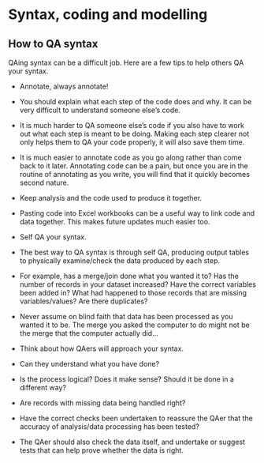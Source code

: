 # Syntax, coding and modelling

## How to QA syntax

QAing syntax can be a difficult job. Here are a few tips to help others QA your syntax.

* Annotate, always annotate!
 + You should explain what each step of the code does and why. It can be very difficult to understand someone else's code.
 + It is much harder to QA someone else's code if you also have to work out what each step is meant to be doing. Making each step clearer not only helps them to QA your code properly, it will also save them time.
 + It is much easier to annotate code as you go along rather than come back to it later. Annotating code can be a pain, but once you are in the routine of annotating as you write, you will find that it quickly becomes second nature.
 
* Keep analysis and the code used to produce it together.
 + Pasting code into Excel workbooks can be a useful way to link code and data together. This makes future updates much easier too.
 
* Self QA your syntax.
 + The best way to QA syntax is through self QA, producing output tables to physically examine/check the data produced by each step.
 + For example, has a merge/join done what you wanted it to? Has the number of records in your dataset increased? Have the correct variables been added in? What had happened to those records that are missing variables/values? Are there duplicates?
 + Never assume on blind faith that data has been processed as you wanted it to be. The merge you asked the computer to do might not be the merge that the computer actually did...
 
* Think about how QAers will approach your syntax.
 + Can they understand what you have done?
 + Is the process logical? Does it make sense? Should it be done in a different way?
 + Are records with missing data being handled right?
 + Have the correct checks been undertaken to reassure the QAer that the accuracy of analysis/data processing has been tested?
 + The QAer should also check the data itself, and undertake or suggest tests that can help prove whether the data is right.